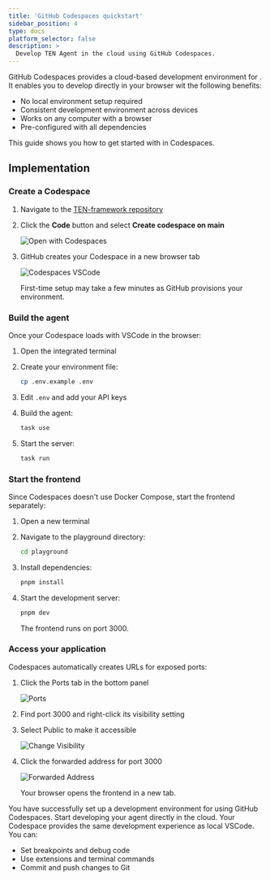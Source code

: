 ```yaml
---
title: 'GitHub Codespaces quickstart'
sidebar_position: 4
type: docs
platform_selector: false
description: >
  Develop TEN Agent in the cloud using GitHub Codespaces.
---
```


GitHub Codespaces provides a cloud-based development environment for <Vpd k="NAME" />. It enables you to develop directly in your browser wit the following benefits: 

- No local environment setup required
- Consistent development environment across devices
- Works on any computer with a browser
- Pre-configured with all dependencies

This guide shows you how to get started with <Vpd k="NAME" /> in Codespaces.

## Implementation

### Create a Codespace

1. Navigate to the [TEN-framework repository](https://github.com/TEN-framework/ten-framework)

2. Click the **Code** button and select **Create codespace on main**

    ![Open with Codespaces](/images/ten-agent/start_codespace.png)

3. GitHub creates your Codespace in a new browser tab

    ![Codespaces VSCode](/images/ten-agent/codespaces-vs-code.png)
    
    First-time setup may take a few minutes as GitHub provisions your environment.

### Build the agent

Once your Codespace loads with VSCode in the browser:

1. Open the integrated terminal

2. Create your environment file:

    ```bash
    cp .env.example .env
    ```

1. Edit `.env` and add your API keys

1. Build the agent:

    ```bash
    task use
    ```

1. Start the server:

    ```bash
    task run
    ```

### Start the frontend

Since Codespaces doesn't use Docker Compose, start the frontend separately:

1. Open a new terminal
1. Navigate to the playground directory:

    ```bash
    cd playground
    ```

1. Install dependencies:
    ```bash
    pnpm install
    ```

1. Start the development server:
    ```bash
    pnpm dev
    ```

    The frontend runs on port 3000.

### Access your application
Codespaces automatically creates URLs for exposed ports:

1. Click the Ports tab in the bottom panel

    ![Ports](/images/ten-agent/codespace_ports.png)

1. Find port 3000 and right-click its visibility setting

1. Select Public to make it accessible

    ![Change Visibility](/images/ten-agent/codespace_visibility.png)

1. Click the forwarded address for port 3000

    ![Forwarded Address](/images/ten-agent/codespace_forwarded_addr.png)

    Your browser opens the frontend in a new tab.

You have successfully set up a development environment for <Vpd k="NAME" /> using GitHub Codespaces. Start developing your agent directly in the cloud. Your Codespace provides the same development experience as local VSCode. You can:

- Set breakpoints and debug code
- Use extensions and terminal commands
- Commit and push changes to Git
